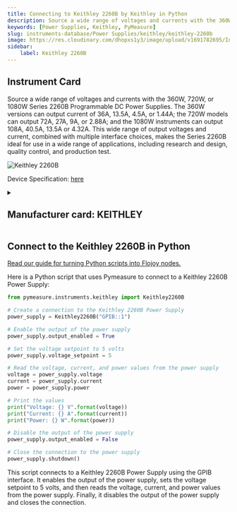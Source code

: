 ```yaml
---
title: Connecting to Keithley 2260B by Keithley in Python
description: Source a wide range of voltages and currents with the 360W, 720W, or 1080W Series 2260B Programmable DC Power Supplies. The 360W versions can output current of 36A, 13.5A, 4.5A, or 1.44A; the 720W models can output 72A, 27A, 9A, or 2.88A; and the 1080W instruments can output 108A, 40.5A, 13.5A or 4.32A. This wide range of output voltages and current, combined with multiple interface choices, makes the Series 2260B ideal for use in a wide range of applications, including research and design, quality control, and production test.
keywords: [Power Supplies, Keithley, PyMeasure] 
slug: instruments-database/Power Supplies/keithley/keithley-2260b 
image: https://res.cloudinary.com/dhopxs1y3/image/upload/v1691782695/Instruments/Power%20Supplies/Keithley-2260B/Keithley-2260B.webp
sidebar:
    label: Keithley 2260B 
---
```



## Instrument Card

Source a wide range of voltages and currents with the 360W, 720W, or 1080W Series 2260B Programmable DC Power Supplies. The 360W versions can output current of 36A, 13.5A, 4.5A, or 1.44A; the 720W models can output 72A, 27A, 9A, or 2.88A; and the 1080W instruments can output 108A, 40.5A, 13.5A or 4.32A. This wide range of output voltages and current, combined with multiple interface choices, makes the Series 2260B ideal for use in a wide range of applications, including research and design, quality control, and production test.

![Keithley 2260B](https://res.cloudinary.com/dhopxs1y3/image/upload/v1691782695/Instruments/Power%20Supplies/Keithley-2260B/Keithley-2260B.webp)

Device Specification: [here](https://download.tek.com/datasheet/1KW-73968-1_2260B_Programmable_DC_Power_Supplies_Datasheet_102122.pdf)

<details style={{ marginTop: "15px"}}>
<summary><h2 style={{display:'inline'}}>Manufacturer card: KEITHLEY</h2></summary>

![KEITHLEY](https://res.cloudinary.com/dhopxs1y3/image/upload/v1692806202/Instruments/Vendor%20Logos/Keithley.png)

Keithley Instruments is a measurement and instrument company headquartered in Solon, Ohio, that develops, manufactures, markets, and sells data acquisition products, as well as complete systems for high-volume production and assembly testing.

- Headquarters: Cleveland, Ohio, United States
- Yearly Revenue (millions, USD): 110.6
- Vendor Website: [here](https://www.tek.com/en)

</details>


<FeaturedInstrumentVideo category="POWER_SUPPLIES" />

## Connect to the Keithley 2260B in Python

[Read our guide for turning Python scripts into Flojoy nodes.](https://docs.flojoy.ai/contribution/blocks/custom-flojoy-block/)



<Tabs>
<TabItem value="Flojoy" label="Flojoy" className="flojoy-instrument-tabs">

<SectionsCard category="POWER_SUPPLIES" manufacturer="Keithley"></SectionsCard>

</TabItem>
<TabItem value="PyMeasure" label="PyMeasure">

Here is a Python script that uses Pymeasure to connect to a Keithley 2260B Power Supply:

```python
from pymeasure.instruments.keithley import Keithley2260B

# Create a connection to the Keithley 2260B Power Supply
power_supply = Keithley2260B("GPIB::1")

# Enable the output of the power supply
power_supply.output_enabled = True

# Set the voltage setpoint to 5 volts
power_supply.voltage_setpoint = 5

# Read the voltage, current, and power values from the power supply
voltage = power_supply.voltage
current = power_supply.current
power = power_supply.power

# Print the values
print("Voltage: {} V".format(voltage))
print("Current: {} A".format(current))
print("Power: {} W".format(power))

# Disable the output of the power supply
power_supply.output_enabled = False

# Close the connection to the power supply
power_supply.shutdown()
```

This script connects to a Keithley 2260B Power Supply using the GPIB interface. It enables the output of the power supply, sets the voltage setpoint to 5 volts, and then reads the voltage, current, and power values from the power supply. Finally, it disables the output of the power supply and closes the connection.

</TabItem>
</Tabs>